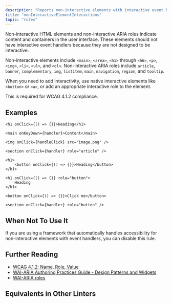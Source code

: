 ```yaml
---
description: "Reports non-interactive elements with interactive event handlers."
title: "nonInteractiveElementInteractions"
topic: "rules"
---
```



<RuleSummary plugin="jsx" rule="nonInteractiveElementInteractions" />

Non-interactive HTML elements and non-interactive ARIA roles indicate content and containers in the user interface.
These elements should not have interactive event handlers because they are not designed to be interactive.

Non-interactive elements include `<main>`, `<area>`, `<h1>` through `<h6>`, `<p>`, `<img>`, `<li>`, `<ul>`, and `<ol>`.
Non-interactive ARIA roles include `article`, `banner`, `complementary`, `img`, `listitem`, `main`, `navigation`, `region`, and `tooltip`.

When you need to add interactivity, use native interactive elements like `<button>` or `<a>`, or add an appropriate interactive role to the element.

This is required for WCAG 4.1.2 compliance.

## Examples

<Tabs>
<TabItem label="❌ Incorrect">

```tsx
<h1 onClick={() => {}}>Heading</h1>
```

```tsx
<main onKeyDown={handler}>Content</main>
```

```tsx
<img onClick={handleClick} src="image.png" />
```

```tsx
<section onClick={handler} role="article" />
```

</TabItem>
<TabItem label="✅ Correct">

```tsx
<h1>
	<button onClick={() => {}}>Heading</button>
</h1>
```

```tsx
<h1 onClick={() => {}} role="button">
	Heading
</h1>
```

```tsx
<button onClick={() => {}}>Click me</button>
```

```tsx
<section onClick={handler} role="button" />
```

</TabItem>
</Tabs>

## When Not To Use It

If you are using a framework that automatically handles accessibility for non-interactive elements with event handlers, you can disable this rule.

## Further Reading

- [WCAG 4.1.2: Name, Role, Value](https://www.w3.org/WAI/WCAG21/Understanding/name-role-value)
- [WAI-ARIA Authoring Practices Guide - Design Patterns and Widgets](https://www.w3.org/TR/wai-aria-practices-1.1/#aria_ex)
- [WAI-ARIA roles](https://www.w3.org/TR/wai-aria-1.1/#usage_intro)

## Equivalents in Other Linters

<RuleEquivalents pluginId="jsx" ruleId="nonInteractiveElementInteractions" />
